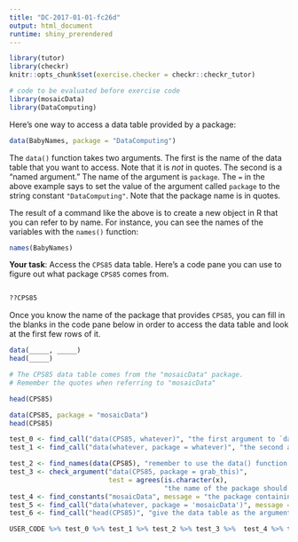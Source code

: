 ```yaml
---
title: "DC-2017-01-01-fc26d"
output: html_document
runtime: shiny_prerendered
---
```


```r
library(tutor)
library(checkr)
knitr::opts_chunk$set(exercise.checker = checkr::checkr_tutor)
```

```r
# code to be evaluated before exercise code
library(mosaicData)
library(DataComputing)
```

Here's one way to access a data table provided by a package:

```r
data(BabyNames, package = "DataComputing")
```
    
The `data()` function takes two arguments. The first is the name of the data table that you want to access. Note that it is *not* in quotes. The second is a "named argument." The name of the argument is `package`. The `=` in the above example says to set the value of the argument called `package` to the string constant `"DataComputing"`. Note that the package name is in quotes.

The result of a command like the above is to create a new object in R that you can refer to by name. For instance, you can see the names of the variables with the `names()` function:

```r
names(BabyNames)
```

**Your task**: Access the `CPS85` data table. Here's a code pane you can use to figure out what package `CPS85` comes from.

```r

```

```r
??CPS85
```

Once you know the name of the package that provides `CPS85`, you can fill in the blanks in the code pane below in order to access the data table and look at the first few rows of it.


```r
data(_____, _____)
head(_____)
```

<!-- narrative to wrap up (if any) goes here -->

```r
# The CPS85 data table comes from the "mosaicData" package.
# Remember the quotes when referring to "mosaicData"
```

```r
head(CPS85)
```

```r
data(CPS85, package = "mosaicData")
head(CPS85)
```

```r
test_0 <- find_call("data(CPS85, whatever)", "the first argument to `data()` is the data table, e.g. `CPS85`")
test_1 <- find_call("data(whatever, package = whatever)", "the second argument to `data()` is `package =`")

test_2 <- find_names(data(CPS85), "remember to use the data() function to access CPS85.")
test_3 <- check_argument("data(CPS85, package = grab_this)", 
                         test = agrees(is.character(x), 
                                       "the name of the package should be in quotes."))
test_4 <- find_constants("mosaicData", message = "the package containing the data is \"mosaicData\"")
test_5 <- find_call("data(whatever, package = 'mosaicData')", message = "argument should be the name of the package (in quotes).")
test_6 <- find_call("head(CPS85)", "give the data table as the argument to `head()`")

USER_CODE %>% test_0 %>% test_1 %>% test_2 %>% test_3 %>%  test_4 %>% test_5 %>% test_6
```


